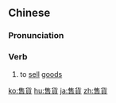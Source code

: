 {{also|售货}}
==Chinese==
{{zh-forms|s=售货}}

===Pronunciation===
{{zh-pron
|m=shòuhuò
|c=sau6 fo3
|mn=qz:siû-hèr/xm:siû-hè/zz:siû-hòe
|cat=v
}}

===Verb===
{{zh-verb}}

# to [[sell]] [[goods]]

{{zh-cat|Intermediate}}

[[ko:售貨]]
[[hu:售貨]]
[[ja:售貨]]
[[zh:售貨]]